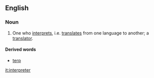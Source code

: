 ==English==

===Noun===
#One who [[interpret|interprets]], i.e. [[translate|translates]] from one language to another; a [[translator]].

====Derived words====
*[[terp]]

[[it:interpreter]]